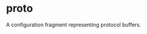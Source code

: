 <html devsite>
<head>
  <meta name="project_path" value="/_project.yaml">
  <meta name="book_path" value="/versions/6.3.0/_book.yaml">
</head>
<body>

<h1 class="page-title" id="modules.proto">proto</h1>

<!-- {% raw %} -->

A configuration fragment representing protocol buffers.



</body>
</html>

<!-- {% endraw %} -->
